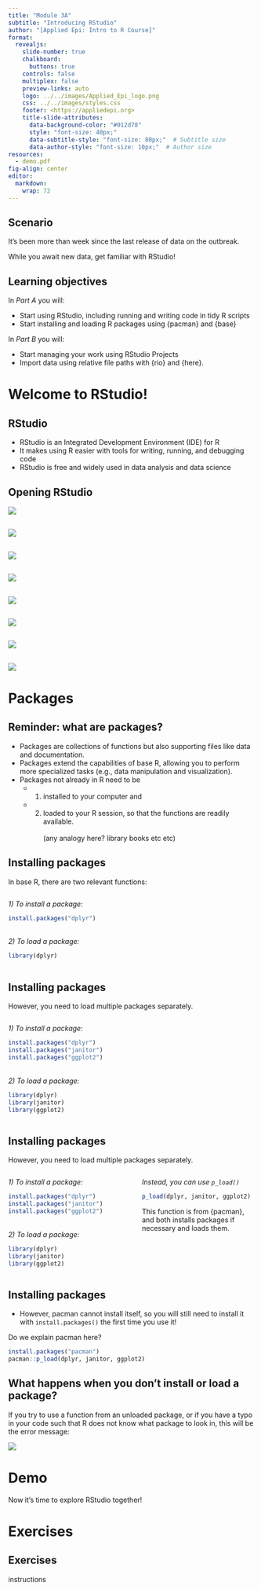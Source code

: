 ```yaml
---
title: "Module 3A"
subtitle: "Introducing RStudio"
author: "[Applied Epi: Intro to R Course]"
format:
  revealjs: 
    slide-number: true
    chalkboard: 
      buttons: true
    controls: false
    multiplex: false
    preview-links: auto
    logo: ../../images/Applied_Epi_logo.png
    css: ../../images/styles.css
    footer: <https://appliedepi.org>
    title-slide-attributes:
      data-background-color: "#012d78"
      style: "font-size: 40px;"
      data-subtitle-style: "font-size: 80px;"  # Subtitle size
      data-author-style: "font-size: 10px;"  # Author size
resources:
  - demo.pdf
fig-align: center
editor: 
  markdown: 
    wrap: 72
---
```


## Scenario {.exercise-slide}

It's been more than week since the last release of data on the outbreak.

While you await new data, get familiar with RStudio!

## Learning objectives

In *Part A* you will:

- Start using RStudio, including running and writing code in tidy R scripts
- Start installing and loading R packages using {pacman} and {base}

In *Part B* you will:

- Start managing your work using RStudio Projects 
- Import data using relative file paths with {rio} and {here}.

# Welcome to RStudio!

## RStudio

::: incremental
-   RStudio is an Integrated Development Environment (IDE) for R
-   It makes using R easier with tools for writing, running, and debugging code
-   RStudio is free and widely used in data analysis and data science
:::

## Opening RStudio

![](/images/screenshot1_desktop.png){fig-align="center"}

##

![](/images/Slide9.png)

##

![](/images/newscript.png)


##

![](/images/Slide10.png)

##

![](/images/Slide11.png)

##

![](/images/Slide12.png)

##

![](/images/Slide13.png)

##

![](/images/Slide14.png)

# Packages

## Reminder: what are packages?

- Packages are collections of functions but also supporting files like data and documentation.
- Packages extend the capabilities of base R, allowing you to perform more specialized tasks (e.g., data manipulation and visualization).
- Packages not already in R need to be 
     - 1) installed to your computer and
     - 2) loaded to your R session, so that the functions are readily available.
<br> <br>
(any analogy here? library books etc etc)

## Installing packages

In base R, there are two relevant functions:

::::::: columns
:::: {.column width="45%"}

*1) To install a package:*

```r
install.packages("dplyr")
```
<br>
*2) To load a package:*

```r
library(dplyr)
```

::::
:::::::


## Installing packages

However, you need to load multiple packages separately.

::::::: columns
:::: {.column width="45%"}

*1) To install a package:*

```r
install.packages("dplyr")
install.packages("janitor")
install.packages("ggplot2")
```
<br>
*2) To load a package:*

```r
library(dplyr)
library(janitor)
library(ggplot2)
```

::::
:::::::


## Installing packages

However, you need to load multiple packages separately.

::::::: columns
:::: {.column width="45%"}

*1) To install a package:*

```r
install.packages("dplyr")
install.packages("janitor")
install.packages("ggplot2")
```
<br>
*2) To load a package:*

```r
library(dplyr)
library(janitor)
library(ggplot2)
```

::::

:::: {.column width="5%"}
::::

:::: {.column width="50%"}

*Instead, you can use `p_load()`* 

```r
p_load(dplyr, janitor, ggplot2)
```

This function is from {pacman}, and both installs packages if necessary and loads them. 

::::

:::::::

## Installing packages

- However, pacman cannot install itself, so you will still need to install it with `install.packages()` the first time you use it!

Do we explain pacman here?

```r
install.packages("pacman")
pacman::p_load(dplyr, janitor, ggplot2)
```

## What happens when you don't install or load a package?

If you try to use a function from an unloaded package, or if you have a typo in your code such that R does not know what package to look in, this will be the error message:


![](/images/error.png)

# Demo

Now it's time to explore RStudio together!

# Exercises

## Exercises  {.exercise-slide}

instructions


